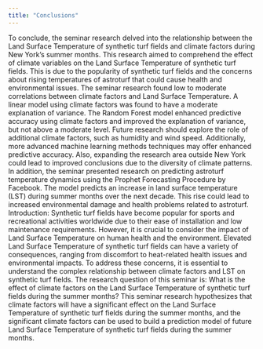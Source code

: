 ```yaml
---
title: "Conclusions"
---
```




To conclude, the seminar research delved into the relationship between the Land Surface Temperature of synthetic turf fields and climate factors during New York's summer months. This research aimed to comprehend the effect of climate variables on the Land Surface Temperature of synthetic turf fields. This is due to the popularity of synthetic turf fields and the concerns about rising temperatures of astroturf that could cause health and environmental issues.
The seminar research found low to moderate correlations between climate factors and Land Surface Temperature. A linear model using climate factors was found to have a moderate explanation of variance.  The Random Forest model enhanced predictive accuracy using climate factors and improved the explanation of variance, but not above a moderate level. Future research should explore the role of additional climate factors, such as humidity and wind speed. Additionally, more advanced machine learning methods techniques may offer enhanced predictive accuracy. Also, expanding the research area outside New York could lead to improved conclusions due to the diversity of climate patterns. In addition, the seminar presented research on predicting astroturf temperature dynamics using the Prophet Forecasting Procedure by Facebook. The model predicts an increase in land surface temperature (LST) during summer months over the next decade. This rise could lead to increased environmental damage and health problems related to astroturf.
Introduction:
Synthetic turf fields have become popular for sports and recreational activities worldwide due to their ease of installation and low maintenance requirements. However, it is crucial to consider the impact of Land Surface Temperature on human health and the environment. Elevated Land Surface Temperature of synthetic turf fields can have a variety of consequences, ranging from discomfort to heat-related health issues and environmental impacts. To address these concerns, it is essential to understand the complex relationship between climate factors and LST on synthetic turf fields.
The research question of this seminar is:
What is the effect of climate factors on the Land Surface Temperature of synthetic turf fields during the summer months?
This seminar research hypothesizes that climate factors will have a significant effect on the Land Surface Temperature of synthetic turf fields during the summer months, and the significant climate factors can be used to build a prediction model of future Land Surface Temperature of synthetic turf fields during the summer months.

